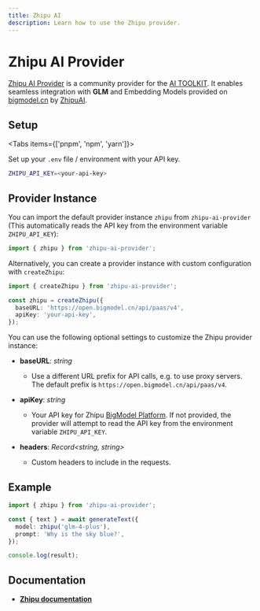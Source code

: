 ```yaml
---
title: Zhipu AI
description: Learn how to use the Zhipu provider.
---
```


# Zhipu AI Provider

[Zhipu AI Provider](https://github.com/Xiang-CH/zhipu-ai-provider) is a community provider for the [AI TOOLKIT](https://sdk.khulnasoft.com/). It enables seamless integration with **GLM** and Embedding Models provided on [bigmodel.cn](https://bigmodel.cn/) by [ZhipuAI](https://www.zhipuai.cn/).

## Setup

<Tabs items={['pnpm', 'npm', 'yarn']}>
  <Tab>
    <Snippet text="pnpm add zhipu-ai-provider" dark />
  </Tab>
  <Tab>
    <Snippet text="npm i zhipu-ai-provider" dark />
  </Tab>
  <Tab>
    <Snippet text="yarn add zhipu-ai-provider" dark />
  </Tab>
</Tabs>

Set up your `.env` file / environment with your API key.

```bash
ZHIPU_API_KEY=<your-api-key>
```

## Provider Instance

You can import the default provider instance `zhipu` from `zhipu-ai-provider` (This automatically reads the API key from the environment variable `ZHIPU_API_KEY`):

```ts
import { zhipu } from 'zhipu-ai-provider';
```

Alternatively, you can create a provider instance with custom configuration with `createZhipu`:

```ts
import { createZhipu } from 'zhipu-ai-provider';

const zhipu = createZhipu({
  baseURL: 'https://open.bigmodel.cn/api/paas/v4',
  apiKey: 'your-api-key',
});
```

You can use the following optional settings to customize the Zhipu provider instance:

- **baseURL**: _string_

  - Use a different URL prefix for API calls, e.g. to use proxy servers. The default prefix is `https://open.bigmodel.cn/api/paas/v4`.

- **apiKey**: _string_

  - Your API key for Zhipu [BigModel Platform](https://bigmodel.cn/). If not provided, the provider will attempt to read the API key from the environment variable `ZHIPU_API_KEY`.

- **headers**: _Record\<string, string\>_
  - Custom headers to include in the requests.

## Example

```ts
import { zhipu } from 'zhipu-ai-provider';

const { text } = await generateText({
  model: zhipu('glm-4-plus'),
  prompt: 'Why is the sky blue?',
});

console.log(result);
```

## Documentation

- **[Zhipu documentation](https://bigmodel.cn/dev/welcome)**
